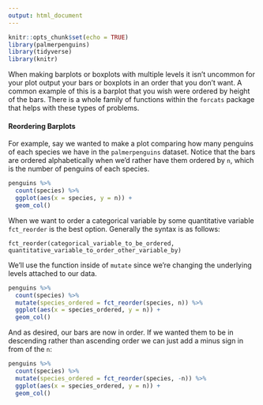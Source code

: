 ```yaml
---
output: html_document
---
```


```r
knitr::opts_chunk$set(echo = TRUE)
library(palmerpenguins)
library(tidyverse)
library(knitr)
```

When making barplots or boxplots with multiple levels it isn't uncommon for your plot output your bars or boxplots in an order that you don't want. A common example of this is a barplot that you wish were ordered by height of the bars. There is a whole family of functions within the `forcats` package that helps with these types of problems.


#### Reordering Barplots

For example, say we wanted to make a plot comparing how many penguins of each species we have in the `palmerpenguins` dataset. Notice that the bars are ordered alphabetically when we'd rather have them ordered by `n`, which is the number of penguins of each species.

```r
penguins %>% 
  count(species) %>% 
  ggplot(aes(x = species, y = n)) +
  geom_col()
```

When we want to order a categorical variable by some quantitative variable `fct_reorder` is the best option. Generally the syntax is as follows:

```
fct_reorder(categorical_variable_to_be_ordered, quantitative_variable_to_order_other_variable_by)
```

We'll use the function inside of `mutate` since we're changing the underlying levels attached to our data.

```r
penguins %>% 
  count(species) %>% 
  mutate(species_ordered = fct_reorder(species, n)) %>%
  ggplot(aes(x = species_ordered, y = n)) +
  geom_col()
```

And as desired, our bars are now in order. If we wanted them to be in descending rather than ascending order we can just add a minus sign in from of the `n`:

```r
penguins %>% 
  count(species) %>% 
  mutate(species_ordered = fct_reorder(species, -n)) %>%
  ggplot(aes(x = species_ordered, y = n)) +
  geom_col()
```



